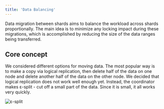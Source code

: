 ```yaml
---
title: 'Data Balancing'
---
```


Data migration between shards aims to balance the workload across shards proportionally. The main idea is to minimize any locking impact during these migrations, which is accomplished by reducing the size of the data ranges being transferred.

## Core concept

We considered different options for moving data. The most popular way is to make a copy via logical replication, then delete half of the data on one node and delete another half of the data on the other node. We decided that logical replication does not work well enough yet. Instead, the coordinator makes ε-split - cut off a small part of the data. Since it is small, it all works very quickly.

![ε-split](https://github.com/pg-sharding/spqr/blob/master/docs/images/balancing_e-split.png?raw=true "ε-split")


